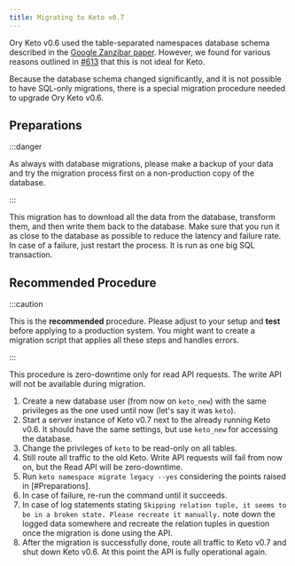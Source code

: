 ```yaml
---
title: Migrating to Keto v0.7
---
```


Ory Keto v0.6 used the table-separated namespaces database schema described in
the [Google Zanzibar paper](https://research.google/pubs/pub48190/). However, we
found for various reasons outlined in
[#613](https://github.com/ory/keto/issues/613) that this is not ideal for Keto.

Because the database schema changed significantly, and it is not possible to
have SQL-only migrations, there is a special migration procedure needed to
upgrade Ory Keto v0.6.

## Preparations

:::danger

As always with database migrations, please make a backup of your data and try
the migration process first on a non-production copy of the database.

:::

This migration has to download all the data from the database, transform them,
and then write them back to the database. Make sure that you run it as close to
the database as possible to reduce the latency and failure rate. In case of a
failure, just restart the process. It is run as one big SQL transaction.

## Recommended Procedure

:::caution

This is the **recommended** procedure. Please adjust to your setup and **test**
before applying to a production system. You might want to create a migration
script that applies all these steps and handles errors.

:::

This procedure is zero-downtime only for read API requests. The write API will
not be available during migration.

1. Create a new database user (from now on `keto_new`) with the same privileges
   as the one used until now (let's say it was `keto`).
2. Start a server instance of Keto v0.7 next to the already running Keto v0.6.
   It should have the same settings, but use `keto_new` for accessing the
   database.
3. Change the privileges of `keto` to be read-only on all tables.
4. Still route all traffic to the old Keto. Write API requests will fail from
   now on, but the Read API will be zero-downtime.
5. Run `keto namespace migrate legacy --yes` considering the points raised in
   [#Preparations].
6. In case of failure, re-run the command until it succeeds.
7. In case of log statements stating
   `Skipping relation tuple, it seems to be in a broken state. Please recreate it manually.`
   note down the logged data somewhere and recreate the relation tuples in
   question once the migration is done using the API.
8. After the migration is successfully done, route all traffic to Keto v0.7 and
   shut down Keto v0.6. At this point the API is fully operational again.
